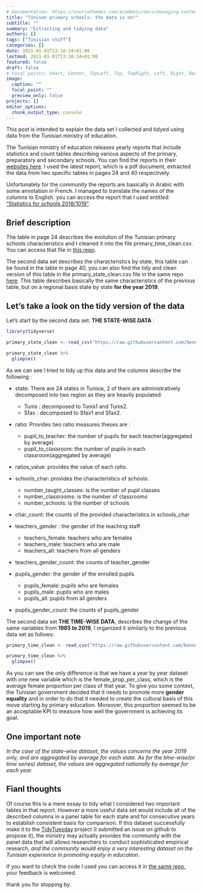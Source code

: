 ```yaml
---
# Documentation: https://sourcethemes.com/academic/docs/managing-content/
title: "Tunisan primary schools: the data is on!"
subtitle: ""
summary: "Extracting and tidying data"
authors: []
tags: ["Tunisian stuff"]
categories: []
date: 2021-01-01T13:10:34+01:00
lastmod: 2021-01-01T13:10:34+01:00
featured: false
draft: false
# Focal points: Smart, Center, TopLeft, Top, TopRight, Left, Right, BottomLeft, Bottom, BottomRight.
image:
  caption: ""
  focal_point: ""
  preview_only: false
projects: []
editor_options: 
  chunk_output_type: console
---
```


This post is intended to explain the data set I collected and tidyed using data from the Tunisian ministry of education.

The Tunisian ministry of education releases yearly reports that include statistics and count tables describing various aspects of the primary, preparatory and secondary schools. You can find the reports in their [websites here](http://www.education.gov.tn/?p=688). I used the latest report, which is a pdf document, extracted the data from two specific tables in pages 24 and 40 respectively. 

Unfortunately for the community the reports are basically in Arabic with some annotation in French. I managed to translate the names of the columns to English. you can access the report that I used entitled: ["Statistics for schools 2018/1019"](http://www.education.gov.tn/article_education/statistiques/stat2017_2018/Tunis1.pdf). 

## Brief description

The table in page 24 describes the evolution of the Tunisian primary schools characteristics and I cleaned it into the file primary_time_clean.csv. You can access that file in [this repo](https://github.com/bennour007/education_data/tree/master/data_primary_schools). 

The second data set describes the characteristics by state, this table can be found in the table in page 40, you can also find the tidy and clean version of this table in the primary_state_clean.csv file in the same repo [here](https://github.com/bennour007/education_data/tree/master/data_primary_schools). This table describes basically the same characteristics of the previous table, but on a regional basis state by state **for the year 2019**.

## Let's take a look on the tidy version of the data

Let's start by the second data set: **THE STATE-WISE DATA** :

```r
library(tidyverse)
```


```r
primary_state_clean <- read_csv("https://raw.githubusercontent.com/bennour007/education_data/master/data_primary_schools/primary_state_clean.csv")

primary_state_clean %>%
  glimpse()
```


As we can see I tried to tidy up this data and the columns describe the following :

  * state: There are 24 states in Tunisia, 2 of them are administratively decomposed into two region as they are heavily populated:
    - Tunis : decomposed to Tunis1 and Tunis2.
    - Sfax : decomposed to Sfax1 and Sfax2.
  
  * ratio: Provides two ratio measures theses are : 
    - pupil_to_teacher: the number of pupils for each teacher(aggregated by average)
    - pupil_to_classroom: the number of pupils in each classroom(aggregated by average)
    
  * ratios_value: provides the value of each ratio.
  
  * schools_char: provides the characteristics of schools:
    - number_taught_classes: is the number of pupil classes
    - number_classrooms: is the number of classrooms
    - number_schools: is the number of schools
    
  * char_count: the counts of the provided characteristics in schools_char
    
  * teachers_gender : the gender of the teaching staff 
    - teachers_female: teachers who are females
    - teachers_male: teachers who are male
    - teachers_all: teachers from all genders
    
  * teachers_gender_count: the counts of teacher_gender
  
  * pupils_gender: the gender of the enrolled pupils
    - pupils_female: pupils who are females
    - pupils_male: pupils who are males
    - pupils_all: pupils from all genders
    
  * pupils_gender_count: the counts of pupils_gender
    
The second data set **THE TIME-WISE DATA**, describes the change of the same variables from **1985 to 2019**, I organized it similarly to the previous data set as follows:

```r
primary_time_clean <- read_csv("https://raw.githubusercontent.com/bennour007/education_data/master/data_primary_schools/primary_time_clean.csv")

primary_time_clean %>% 
  glimpse()
```

As you can see the only difference is that we have a year by year dataset with one new variable which is the female_prop_per_class, which is the average female proportion per class of that year. To give you some context, the Tunisian government decided that it needs to promote more **gender equality** and in order to do that it needed to create the cultural basis of this move starting by primary education. Moreover, this proportion seemed to be an acceptable KPI to measure how well the government is achieving its goal.

## One important note

*In the case of the state-wise dataset, the values concerns the year 2019 only, and are aggregated by average for each state. As for the time-wise(or time series) dataset, the values are aggregated nationally by average for each year.*

## Fianl thoughts

Of course this is a mere essay to tidy what I considered two important tables in that report. However a more useful data set would include all of the described columns in a panel table for each state and for consecutive years to establish consistent basis for comparison. If this dataset successfully make it to the [TidyTuesday]("https://github.com/rfordatascience/tidytuesday") project (I submitted an issue on github to propose it), the ministry may actually provides the community with the panel data that will allows researchers to conduct sophisticated empirical research, *and the community would enjoy a very interesting dataset on the Tunisian experience in promoting equity in education*.

If you want to check the code I used you can access it in [the same repo](https://github.com/bennour007/education_data), your feedback is welcomed.

thank you for stopping by.


